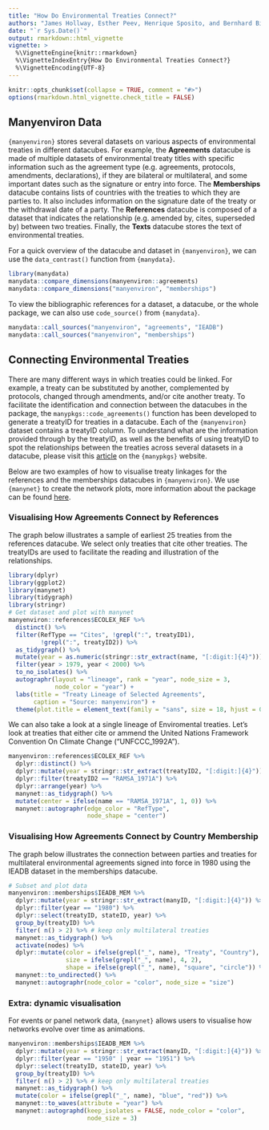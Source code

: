 ```yaml
---
title: "How Do Environmental Treaties Connect?"
authors: "James Hollway, Esther Peev, Henrique Sposito, and Bernhard Bieri"
date: "`r Sys.Date()`"
output: rmarkdown::html_vignette
vignette: >
  %\VignetteEngine{knitr::rmarkdown}
  %\VignetteIndexEntry{How Do Environmental Treaties Connect?}
  %\VignetteEncoding{UTF-8}
---
```


```r
knitr::opts_chunk$set(collapse = TRUE, comment = "#>")
options(rmarkdown.html_vignette.check_title = FALSE)
```

## Manyenviron Data

`{manyenviron}` stores several datasets on various aspects of environmental treaties in different datacubes.
For example, the **Agreements** datacube is made of multiple datasets of environmental treaty titles with
specific information such as the agreement type (e.g. agreements, protocols, amendments, declarations), if
they are bilateral or multilateral, and some important dates such as the signature or entry into force.
The **Memberships** datacube contains lists of countries with the treaties to which they are parties to. It
also includes information on the signature date of the treaty or the withdrawal date of a party.
The **References** datacube is composed of a dataset that indicates the relationship (e.g. amended by,
cites, superseded by) between two treaties. Finally, the **Texts** datacube stores the text of
environmental treaties.

For a quick overview of the datacube and dataset in `{manyenviron}`, we can use the `data_contrast()` function from `{manydata}`.

```r
library(manydata)
manydata::compare_dimensions(manyenviron::agreements)
manydata::compare_dimensions("manyenviron", "memberships")
```

To view the bibliographic references for a dataset, a datacube, or the whole package, we can also use `code_source()` from `{manydata}`.

```r
manydata::call_sources("manyenviron", "agreements", "IEADB")
manydata::call_sources("manyenviron", "memberships")
```

## Connecting Environmental Treaties

There are many different ways in which treaties could be linked.
For example, a treaty can be substituted by another, complemented by protocols,
changed through amendments, and/or cite another treaty.
To facilitate the identification and connection between the datacubes in the package, the `manypkgs::code_agreements()` function has been developed to generate a treatyID for treaties in a datacube.
Each of the `{manyenviron}` dataset contains a treatyID column.
To understand what are the information provided through by the treatyID,
as well as the benefits of using treatyID to spot the relationships between the treaties across several datasets
in a datacube, please visit this [article](https://globalgov.github.io/manypkgs/articles/agreements.html)
on the `{manypkgs}` website.

Below are two examples of how to visualise treaty linkages for the references and the
memberships datacubes in `{manyenviron}`.
We use `{manynet}` to create the network plots, more information about the package can be found
[here](https://stocnet.github.io/manynet/).

### Visualising How Agreements Connect by References

The graph below illustrates a sample of earliest 25 treaties from the references datacube. We select only treaties that cite other treaties. The treatyIDs are used to facilitate the reading and illustration of the relationships.

```r
library(dplyr)
library(ggplot2)
library(manynet)
library(tidygraph)
library(stringr)
# Get dataset and plot with manynet
manyenviron::references$ECOLEX_REF %>%
  distinct() %>%
  filter(RefType == "Cites", !grepl(":", treatyID1),
         !grepl(":", treatyID2)) %>%
  as_tidygraph() %>%
  mutate(year = as.numeric(stringr::str_extract(name, "[:digit:]{4}"))) %>%
  filter(year > 1979, year < 2000) %>%
  to_no_isolates() %>%
  autographr(layout = "lineage", rank = "year", node_size = 3,
             node_color = "year") +
  labs(title = "Treaty Lineage of Selected Agreements",
       caption = "Source: manyenviron") +
  theme(plot.title = element_text(family = "sans", size = 18, hjust = 0.5))
```

We can also take a look at a single lineage of Enviromental treaties.
Let's look at treaties that either cite or ammend the United Nations Framework Convention On Climate Change ("UNFCCC_1992A").

```r
manyenviron::references$ECOLEX_REF %>%
  dplyr::distinct() %>%
  dplyr::mutate(year = stringr::str_extract(treatyID2, "[:digit:]{4}")) %>%
  dplyr::filter(treatyID2 == "RAMSA_1971A") %>%
  dplyr::arrange(year) %>% 
  manynet::as_tidygraph() %>%
  mutate(center = ifelse(name == "RAMSA_1971A", 1, 0)) %>%
  manynet::autographr(edge_color = "RefType",
                      node_shape = "center")
```

### Visualising How Agreements Connect by Country Membership

The graph below illustrates the connection between parties and treaties for multilateral environmental agreements signed into force in 1980 using the IEADB dataset in the memberships datacube.

```r
# Subset and plot data
manyenviron::memberships$IEADB_MEM %>%
  dplyr::mutate(year = stringr::str_extract(manyID, "[:digit:]{4}")) %>%
  dplyr::filter(year == "1980") %>%
  dplyr::select(treatyID, stateID, year) %>%
  group_by(treatyID) %>%
  filter( n() > 2) %>% # keep only multilateral treaties
  manynet::as_tidygraph() %>%
  activate(nodes) %>%
  dplyr::mutate(color = ifelse(grepl("_", name), "Treaty", "Country"),
                size = ifelse(grepl("_", name), 4, 2),
                shape = ifelse(grepl("_", name), "square", "circle")) %>%
  manynet::to_undirected() %>%
  manynet::autographr(node_color = "color", node_size = "size")
```

### Extra: dynamic visualisation

For events or panel network data, `{manynet}` allows users to visualise how networks evolve over time as animations.

```r
manyenviron::memberships$IEADB_MEM %>%
  dplyr::mutate(year = stringr::str_extract(manyID, "[:digit:]{4}")) %>%
  dplyr::filter(year == "1950" | year == "1951") %>%
  dplyr::select(treatyID, stateID, year) %>%
  group_by(treatyID) %>%
  filter( n() > 2) %>% # keep only multilateral treaties
  manynet::as_tidygraph() %>%
  mutate(color = ifelse(grepl("_", name), "blue", "red")) %>%
  manynet::to_waves(attribute = "year") %>% 
  manynet::autographd(keep_isolates = FALSE, node_color = "color", 
                      node_size = 3)
```
 